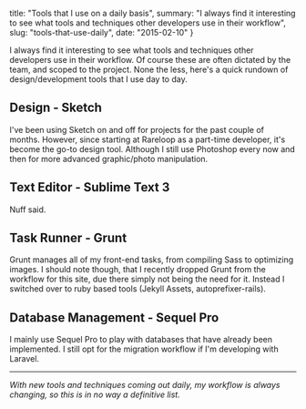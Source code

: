   title: "Tools that I use on a daily basis",
  summary: "I always find it interesting to see what tools and techniques other developers use in their workflow",
  slug: "tools-that-use-daily",
  date: "2015-02-10"
}

I always find it interesting to see what tools and techniques other developers use in their workflow. Of course these are often dictated by the team, and scoped to the project. None the less, here's a quick rundown of design/development tools that I use day to day.

## Design - Sketch

I've been using Sketch on and off for projects for the past couple of months. However, since starting at Rareloop as a part-time developer, it's become the go-to design tool. Although I still use Photoshop every now and then for more advanced graphic/photo manipulation.

## Text Editor - Sublime Text 3

Nuff said.

## Task Runner - Grunt

Grunt manages all of my front-end tasks, from compiling Sass to optimizing images. I should note though, that I recently dropped Grunt from the workflow for this site, due there simply not being the need for it. Instead I switched over to ruby based tools (Jekyll Assets, autoprefixer-rails).

## Database Management - Sequel Pro

I mainly use Sequel Pro to play with databases that have already been implemented. I still opt for the migration workflow if I'm developing with Laravel.

---

_With new tools and techniques coming out daily, my workflow is always changing, so this is in no way a definitive list._

